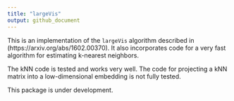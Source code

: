 ```yaml
---
title: "largeVis"
output: github_document
---
```


This is an implementation of the `largeVis` algorithm described in (https://arxiv.org/abs/1602.00370).  It also incorporates code for a very fast algorithm for estimating k-nearest neighbors.

The kNN code is tested and works very well.  The code for projecting a kNN matrix into a low-dimensional embedding is not fully tested.  

This package is under development. 
